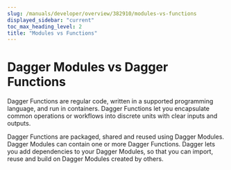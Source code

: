 ```yaml
---
slug: /manuals/developer/overview/382910/modules-vs-functions
displayed_sidebar: "current"
toc_max_heading_level: 2
title: "Modules vs Functions"
---
```



# Dagger Modules vs Dagger Functions


Dagger Functions are regular code, written in a supported programming language, and run in containers. Dagger Functions let you encapsulate common operations or workflows into discrete units with clear inputs and outputs.

Dagger Functions are packaged, shared and reused using Dagger Modules. Dagger Modules can contain one or more Dagger Functions. Dagger lets you add dependencies to your Dagger Modules, so that you can import, reuse and build on Dagger Modules created by others.
